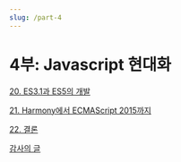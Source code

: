 ```yaml
---
slug: /part-4
---
```


# 4부: Javascript 현대화

[20. ES3.1과 ES5의 개발](/docs/part-4/developing-es31-es5)

[21. Harmony에서 ECMAScript 2015까지](/docs/part-4/from-harmony-to-ecmascript-2015)

[22. 결론](/docs/part-4/conclusion)

[감사의 글](/docs/part-4/acknowledgements)
